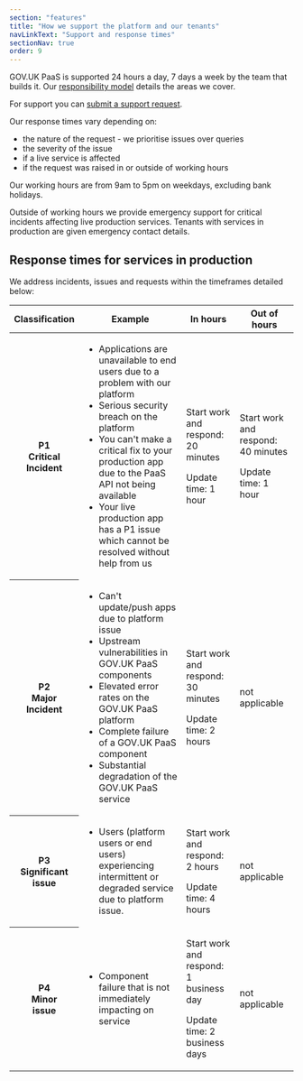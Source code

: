 ```yaml
---
section: "features"
title: "How we support the platform and our tenants"
navLinkText: "Support and response times"
sectionNav: true
order: 9
---
```


GOV.UK PaaS is supported 24 hours a day, 7 days a week by the team that builds it. Our [responsibility model](https://docs.cloud.service.gov.uk/responsibility_model.html) details the areas we cover.

For support you can [submit a support request](https://admin.london.cloud.service.gov.uk/support).

Our response times vary depending on:

- the nature of the request - we prioritise issues over queries
- the severity of the issue
- if a live service is affected
- if the request was raised in or outside of working hours

Our working hours are from 9am to 5pm on weekdays, excluding bank holidays. 

Outside of working hours we provide emergency support for critical incidents affecting live production services. Tenants with services in production are given emergency contact details. 

## Response times for services in production

We address incidents, issues and requests within the timeframes detailed below:

<table className="govuk-table">
  <thead className="govuk-table__head">
    <tr className="govuk-table__row">
      <th className="govuk-table__cell">Classification</th>
      <th className="govuk-table__cell">Example</th>
      <th className="govuk-table__cell">In hours</th>
      <th className="govuk-table__cell">Out of hours</th>
    </tr>
  </thead>
  <tbody className="govuk-table__body">
    <tr className="govuk-table__row">
      <th scope="row" className="govuk-table__cell">P1<br/>Critical<br/>Incident</th>
      <td className="govuk-table__cell">
        <ul className="govuk-list govuk-list--bullet">
          <li className="govuk-body-s">Applications are unavailable to end users due to a problem with our platform</li>
          <li className="govuk-body-s">Serious security breach on the platform</li>
          <li className="govuk-body-s">You can't make a critical fix to your production app due to the PaaS API not being available</li>
          <li className="govuk-body-s">Your live production app has a P1 issue which cannot be resolved without help from us</li>
        </ul>
      </td>
      <td className="govuk-table__cell">
        <p className="govuk-body-s">Start work and respond: 20 minutes</p>
        <p className="govuk-body-s">Update time: 1 hour</p>
      </td>
      <td className="govuk-table__cell">
        <p className="govuk-body-s">Start work and respond: 40 minutes</p>
        <p className="govuk-body-s">Update time: 1 hour</p>
      </td>
    </tr>
    <tr className="govuk-table__row">
      <th scope="row" className="govuk-table__cell">P2<br/>Major<br/>Incident</th>
      <td className="govuk-table__cell">
        <ul className="govuk-list govuk-list--bullet">
          <li className="govuk-body-s">Can't update/push apps due to platform issue</li>
          <li className="govuk-body-s">Upstream vulnerabilities in GOV.UK PaaS components</li>
          <li className="govuk-body-s">Elevated error rates on the GOV.UK PaaS platform</li>
          <li className="govuk-body-s">Complete failure of a GOV.UK PaaS component</li>
          <li className="govuk-body-s">Substantial degradation of the GOV.UK PaaS service</li>
        </ul>
      </td>
      <td className="govuk-table__cell">
        <p className="govuk-body-s">Start work and respond: 30 minutes</p>
        <p className="govuk-body-s">Update time: 2 hours</p>
      </td>
      <td className="govuk-table__cell">
        <span className="govuk-visually-hidden">not applicable</span>
      </td>
    </tr>
    <tr className="govuk-table__row">
      <th scope="row" className="govuk-table__cell">P3<br/>Significant<br/>issue</th>
      <td className="govuk-table__cell">
        <ul className="govuk-list govuk-list--bullet">
          <li className="govuk-body-s">Users (platform users or end users) experiencing intermittent or degraded service due to platform issue.</li>
        </ul>
      </td>
      <td className="govuk-table__cell">
        <p className="govuk-body-s">Start work and respond: 2 hours</p>
        <p className="govuk-body-s">Update time: 4 hours</p>
      </td>
      <td className="govuk-table__cell">
        <span className="govuk-visually-hidden">not applicable</span>
      </td>
    </tr>
    <tr className="govuk-table__row">
      <th scope="row" className="govuk-table__cell">P4<br/>Minor<br/>issue</th>
      <td className="govuk-table__cell">
        <ul className="govuk-list govuk-list--bullet">
          <li className="govuk-body-s">Component failure that is not immediately impacting on service</li>
        </ul>
      </td>
      <td className="govuk-table__cell">
        <p className="govuk-body-s">Start work and respond: 1 business day</p>
        <p className="govuk-body-s">Update time: 2 business days</p>
      </td>
      <td className="govuk-table__cell">
        <span className="govuk-visually-hidden">not applicable</span>
      </td>
    </tr>
  </tbody>
</table>
